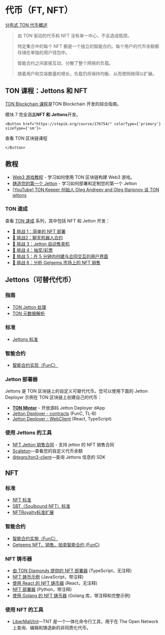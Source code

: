
# 代币（FT, NFT）

[分布式 TON 代币概述](https://telegra.ph/Scalable-DeFi-in-TON-03-30)

> 由 TON 驱动的代币和 NFT 没有单一中心，不会造成瓶颈。
>
> 特定集合中的每个 NFT 都是一个独立的智能合约。每个用户的代币余额都存储在单独的用户钱包中。
>
> 智能合约之间直接互动，分散了整个网络的负载。
>
> 随着用户和交易数量的增长，负载仍将保持均衡，从而使网络得以扩展。

## TON 课程：Jettons 和 NFT

[TON Blockchain 课程](https://stepik.org/course/176754/)是TON Blockchain 开发的综合指南。

模块 7 完全涵盖**NFT 和 Jettons**开发。

```mdx-code-block
<Button href="https://stepik.org/course/176754/" colorType={'primary'} sizeType={'sm'}>
```

查看 TON 区块链课程

```mdx-code-block
</Button>
```

## 教程

- [Web3 游戏教程](/develop/dapps/tutorials/building-web3-game) - 学习如何使用 TON 区块链构建 Web3 游戏。
- [铸造您的第一个 Jetton](/develop/dapps/tutorials/jetton-minter/) - 学习如何部署和定制您的第一个 Jetton
- [\[YouTube\] TON Keeper 创始人 Oleg Andreev and Oleg Illarionov 谈 TON jettons](https://www.youtube.com/watch?v=oEO29KmOpv4)

### TON 速成

查看 [TON 速成](https://tonspeedrun.com/) 系列，其中包括 NFT 和 Jetton 开发：

- [🚩 挑战 1：简单的 NFT 部署](https://github.com/romanovichim/TONQuest1)
- [🚩 挑战2：聊天机器人合约](https://github.com/romanovichim/TONQuest2)
- [🚩 挑战 3：Jetton 自动售卖机](https://github.com/romanovichim/TONQuest3)
- [🚩 挑战 4：抽奖/彩票](https://github.com/romanovichim/TONQuest4)
- [🚩 挑战 5：在 5 分钟内创建与合同交互的用户界面](https://github.com/romanovichim/TONQuest5)
- [🚩 挑战 6：分析 Getgems 市场上的 NFT 销售](https://github.com/romanovichim/TONQuest6)

## Jettons（可替代代币）

### 指南

- [TON Jetton 处理](/develop/dapps/asset-processing/jettons.md)
- [TON 元数据解析](/develop/dapps/asset-processing/metadata.md)

### 标准

- [Jettons 标准](https://github.com/ton-blockchain/TEPs/blob/master/text/0074-jettons-standard.md)

### 智能合约

- [智能合约实现（FunC）](https://github.com/ton-blockchain/token-contract/)

### Jetton 部署器

Jettons 是 TON 区块链上的自定义可替代代币。您可以使用下面的 Jetton Deployer 示例在 TON 区块链上创建自己的代币：

- **[TON Minter](https://minter.ton.org/)** - 开放源码 Jetton Deployer dApp
- [Jetton Deployer - contracts](https://github.com/ton-defi-org/jetton-deployer-contracts) (FunC, TL-B)
- [Jetton Deployer - WebClient](https://github.com/ton-defi-org/jetton-deployer-webclient) (React, TypeScript)

### 使用 Jettons 的工具

- [NFT Jetton 销售合同](https://github.com/dvlkv/nft-jetton-sale-smc) - 支持 jetton 的 NFT 销售合同
- [Scaleton](http://scaleton.io)—查看您的自定义代币余额
- [@tegro/ton3-client](https://github.com/TegroTON/ton3-client#jettons-example)—查询 Jettons 信息的 SDK

## NFT

### 标准

- [NFT 标准](https://github.com/ton-blockchain/TEPs/blob/master/text/0062-nft-standard.md)
- [SBT（Soulbound NFT）标准](https://github.com/ton-blockchain/TEPs/blob/master/text/0085-sbt-standard.md)
- [NFTRoyalty标准扩展](https://github.com/ton-blockchain/TEPs/blob/master/text/0066-nft-royalty-standard.md)

### 智能合约

- [智能合约实施（FunC）](https://github.com/ton-blockchain/token-contract/)
- [Getgems NFT、销售、拍卖智能合约 (FunC)](https://github.com/getgems-io/nft-contracts)

### NFT 铸币器

- [由 TON Diamonds 提供的 NFT 部署器](https://github.com/tondiamonds/ton-nft-deployer) (TypeScript，无注释)
- [NFT 铸币示例](https://github.com/ton-foundation/token-contract/tree/main/nft/web-example) (JavaScript，带注释)
- [使用 React 的 NFT 铸币器](https://github.com/tonbuilders/tonbuilders-minter) (React，无注释)
- [NFT 部署器](https://github.com/anomaly-guard/nft-deployer) (Python，带注释)
- [使用 Golang 的 NFT 铸币器](https://github.com/xssnick/tonutils-go#nft) (Golang 库，带注释和完整示例)

### 使用 NFT 的工具

- [LiberMall/tnt](https://github.com/LiberMall/tnt)—TNT 是一个一体化命令行工具，用于在 The Open Network 上查询、编辑和铸造新的非同质化代币。
